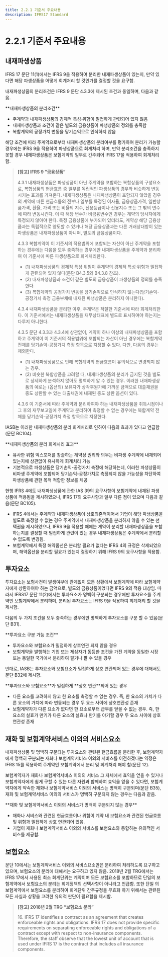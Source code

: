 ```yaml
---
title: 2.2.1 기준서 주요내용
description: IFRS17 Standard
---
```


# 2.2.1 기준서 주요내용

내재파생상품
------

IFRS 17 문단 11(1)에서는 IFRS 9을 적용하여 분리한 내재파생상품이 있는지, 만약 있다면 해당 파생상품을 어떻게 회계처리 할 것인가를 결정할 것을 요구함.&#x20;

내재파생상품의 분리조건은 IFRS 9 문단 4.3.3에 제시된 조건과 동일하며, 다음과 같음.&#x20;

<Callout type="info" emoji="">
**내재파생상품의 분리조건**

* 주계약과 내재파생상품의 경제적 특성·위험이 밀접하게 관련되어 있지 않음
* 내재파생상품과 조건이 같은 별도의 금융상품이 파생상품의 정의를 충족함&#x20;
* 복합계약의 공정가치 변동을 당기손익으로 인식하지 않음&#x20;
</Callout>

해당 조건에 따라 주계약으로부터 내재파생상품의 분리여부를 평가하여 분리가 가능할 경우에는 IFRS 9을 적용하여 파생상품으로 회계처리 하며, 만약 분리조건을 충족하지 못할 경우 내재파생상품은 보험계약의 일부로 간주되어 IFRS 17을 적용하여 회계처리 함.&#x20;

> **\[참고] IFRS 9 ”금융상품”**&#x20;
>
> 4.3.1> &#x20;내재파생상품은 파생상품이 아닌 주계약을 포함하는 복합상품의 구성요소로, 복합상품의 현금흐름 중 일부를 독립적인 파생상품의 경우와 비슷하게 변동시키는 효과를 가져온다. 내재파생상품은 내재파생상품이 포함되지 않았을 경우의 계약에 따른 현금흐름의 전부나 일부를 특정된 이자율, 금융상품가격, 일반상품가격, 환율, 가격 또는 비율의 지수, 신용등급이나 신용지수 또는 그 밖의 변수에 따라 변동시킨다. 이 때 해당 변수가 비금융변수인 경우는 계약의 당사자에게 특정되지 않아야 한다. 특정 금융상품에 부가되어 있더라도, 계약상 해당 금융상품과는 독립적으로 양도할 수 있거나 해당 금융상품과는 다른 거래상대방이 있는 파생상품은 내재파생상품이 아니며, 별도의 금융상품이다.
>
> 4.3.3> &#x20;복합계약이 이 기준서의 적용범위에 포함되는 자산이 아닌 주계약을 포함하는 경우에는 다음을 모두 충족하는 경우에만 내재파생상품을 주계약과 분리하여 이 기준서에 따른 파생상품으로 회계처리한다.&#x20;
>
> * (1)	내재파생상품의 경제적 특성·위험이 주계약의 경제적 특성·위험과 밀접하게 관련되어 있지 않다(문단 B4.3.5와 B4.3.8 참조).
> * (2)	내재파생상품과 조건이 같은 별도의 금융상품이 파생상품의 정의를 충족한다.
> * (3)	복합계약의 공정가치 변동을 당기손익으로 인식하지 않는다(당기손익-공정가치 측정 금융부채에 내재된 파생상품은 분리하지 아니한다).&#x20;
>
> 4.3.4> &#x20;내재파생상품을 분리한 이후, 주계약은 적절한 기준서에 따라 회계처리한다. 이 기준서에서는 내재파생상품을 재무상태표에 별도로 표시하여야 하는지는 다루지 아니한다.&#x20;
>
> 4.3.5> &#x20;문단 4.3.3과 4.3.4에 상관없이, 계약이 하나 이상의 내재파생상품을 포함하고 주계약이 이 기준서의 적용범위에 포함되는 자산이 아닌 경우에는 복합계약 전체를 당기손익-공정가치 측정 항목으로 지정할 수 있다. 다만, 다음의 경우는 제외한다.&#x20;
>
> * (1)	내재파생상품으로 인해 복합계약의 현금흐름이 유의적으로 변경되지 않는 경우.
> * (2)	비슷한 복합상품을 고려할 때, 내재파생상품의 분리가 금지된 것을 별도로 상세하게 분석하지 않아도 명백하게 알 수 있는 경우. 이러한 내재파생상품의 예로는 (옵션의) 보유자가 상각후원가에 가까운 금액으로 대출채권을 중도 상환할 수 있는 대출채권에 내재된 중도 상환 옵션이 있다.&#x20;
>
> 4.3.6> &#x20;이 기준서에 따라 주계약과 분리하여야 하는 내재파생상품을 취득시점이나 그 후의 재무보고일에 주계약과 분리하여 측정할 수 없는 경우에는 복합계약 전체를 당기손익-공정가치 측정 항목으로 지정한다.&#x20;>

IASB는 이러한 내재파생상품의 분리 회계처리로 인하여 다음의 효과가 있다고 언급함(문단 BC104).&#x20;

<Callout type="info" emoji="">
**내재파생상품의 분리 회계처리 효과**&#x20;

* 유사한 위험 익스포저를 창출하는 계약상 권리와 의무는 비파생 주계약에 내재되어 있는지에 상관없이 유사하게 회계처리 가능&#x20;
* 기본적으로 파생상품은 당기손익-공정가치 측정에 해당하는데, 이러한 파생상품이 비파생 주계약에 포함되어 당기손익-공정가치로 측정되지 않을 가능성을 차단하여 파생상품에 관한 목적 적합한 정보를 제공
</Callout>

현행 IFRS 4에도 내재파생상품에 관한 IAS 39의 요구사항이 보험계약에 내재된 파생상품에 적용됨을 제시하였으나, IFRS 17의 요구사항과 일부 다른 점이 있으며 다음과 같음(문단 BC105).

* IFRS 4에서는 주계약과 내재파생상품이 상호의존적이어서 기업이 해당 파생상품을 별도로 측정할 수 없는 경우 주계약에서 내재파생상품을 분리하지 않을 수 있는 선택권을 제시하였으나, IFRS 9을 적용할 때에는 계약이 분리할 내재파생상품을 포함하는지를 결정할 때 밀접하게 관련이 있는 경우 내재파생상품은 주계약에서 분리할 수 없도록 변경됨.
* 보험계약에서 특정 해약옵션은 분리할 필요가 없다는 IFRS 4의 규정은 삭제되었으며, 해약옵션을 분리할 필요가 있는지 결정하기 위해 IFRS 9의 요구사항을 적용함.

## 투자요소

투자요소는 보험사건이 발생여부에 관계없이 모든 상황에서 보험계약에 따라 보험계약자에게 상환하여야 하는 금액으로, 별도의 금융상품이었다면 IFRS 9의 적용 대상임. 따라서 IFRS17 문단 11(2)에서는 투자요소가 명백히 구분되는 경우에만 투자요소를 주계약인 보험계약에서 분리하며, 분리된 투자요소는 IFRS 9을 적용하여 회계처리 할 것을 제시함.&#x20;

다음의 두 가지 조건을 모두 충족하는 경우에만 명백하게 투자요소를 구분 할 수 있음(문단 B31).&#x20;

<Callout type="info" emoji="">
**투자요소 구분 가능 조건**&#x20;

* 투자요소와 보험요소가 밀접하게 상호연관 되지 않을 경우&#x20;
* 보험계약을 발행하는 기업 또는 제삼자가 동등한 조건을 가진 계약을 동일한 시장 또는 동일한 국가에서 분리하여 팔거나 팔 수 있을 경우
</Callout>

반대로, IASB는 투자요소와 보험요소가 밀접하게 상호 연관되어 있는 경우에 대해서도 문단 B32에 제시함.

<Callout type="info" emoji="">
**투자요소와 보험요소**가 밀접하게 **상호 연관**되어 있는 경우

* 다른 요소를 고려하지 않고 한 요소를 측정할 수 없는 경우. 즉, 한 요소의 가치가 다른 요소의 가치에 따라 변동되는 경우 두 요소 사이에 상호연관성 존재&#x20;
* 보험계약자가 다른 요소가 없다면 한 요소로부터 급부를 얻을 수 없는 경우. 즉, 한 요소의 실효가 만기가 다른 요소의 실효나 만기를 야기할 경우 두 요소 사이에 상호연관성 존재&#x20;
</Callout>

## 재화 및 보험계약서비스 이외의 서비스요소

내재파생상품 및 명백히 구분되는 투자요소와 관련된 현금흐름을 분리한 후, 보험계약자에게 명백히 구분되는 재화나 보험계약서비스 이외의 서비스를 이전하겠다는 약정은 IFRS 15를 적용하여 주계약인 보험계약에서 분리 및 회계처리 해야 함(문단 12).

보험계약자가 재화나 보험계약서비스 이외의 서비스 그 자체에서 효익을 얻을 수 있거나 보험계약자에게 쉽게 구할 수 있는 다른 자원과 함께하여 효익을 얻을 수 있다면, 보험계약자에게 약속한 재화나 보험계약서비스 이외의 서비스는 명백히 구분되며(문단 B35), 재화 및 보험계약서비스 이외의 서비스가 명백히 구분되지 않는 경우는 다음과 같음.&#x20;

<Callout type="info" emoji="">
**재화 및 보험계약서비스 이외의 서비스가 명백히 구분되지 않는 경우**

* 재화나 서비스와 관련된 현금흐름이나 위험이 계약 내 보험요소과 관련된 현금흐름 및 위험과 밀접하게 상호 연관되어 있음.
* 기업이 재화나 보험계약서비스 이외의 서비스를 보험요소와 통합하는 유의적인 서비스를 제공함.&#x20;
</Callout>

## 보험요소

문단 10에서는 보험계약서비스 이외의 서비스요소만은 분리하여 처리하도록 요구하고 있으며, 보험요소의 분리에 대해서는 요구하고 있지 않음. 2018년 2월 TRG에서는 IFRS 17에서 사용된 최소 회계단위는 계약이며 모든 보험요소를 포함하므로 단일의 보험계약에서 보험요소의 분리는 회계정책의 선택사항이 아니라고 언급함. 또한 단일 의 보험계약에서 보험요소를 분리하여 회계단위 간주규정을 무효화 하기 위해서는 관련된 모든 사실과 상황을 고려한 유의적 판단이 필요함을 제시함.&#x20;

> **\[참고] 2018년 2월 TRG “보험요소 분리”**&#x20;
>
> 16\. IFRS 17 identifies a contract as an agreement that creates enforceable rights and obligations. IFRS 17 does not provide specific requirements on separating enforceable rights and obligations of a contract except with respect to non-insurance components. Therefore, the staff observe that the lowest unit of account that is used under IFRS 17 is the contract that includes all insurance components.
